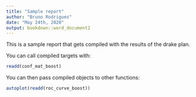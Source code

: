 ```yaml
---
title: "Sample report"
author: "Bruno Rodrigues"
date: "May 24th, 2020"
output: bookdown::word_document2
---
```


This is a sample report that gets compiled with the results of the drake plan.

You can call compiled targets with:

```r
readd(conf_mat_boost)
```

You can then pass compiled objects to other functions:

```r
autoplot(readd(roc_curve_boost))
```
